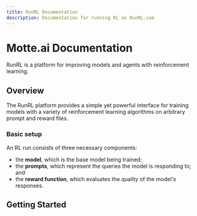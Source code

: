 ```yaml
---
title: RunRL Documentation
description: Documentation for running RL on RunRL.com
---
```


# Motte.ai Documentation

RunRL is a platform for improving models and agents with reinforcement learning.

## Overview

The RunRL platform provides a simple yet powerful interface for training models with a variety of reinforcement learning algorithms on arbitrary prompt and reward files.

### Basic setup

An RL run consists of three necessary components:

* the **model**, which is the base model being trained;
* the **prompts**, which represent the queries the model is responding to; and
* the **reward function**, which evaluates the quality of the model's responses.

## Getting Started

<Cards>
  <Card title="Quick Start" href="/quickstart" />
  <Card title="File Formats" href="/file-formats" />
  <Card title="API Reference" href="/python/api-reference" />
  <Card title="Examples" href="/python/examples" />
</Cards>
